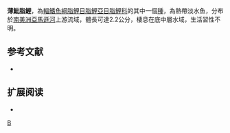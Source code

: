 {{Speciesbox 
| taxon = Hyphessobrycon gracilior
| status = NE
| status_system = IUCN3.1
| authority =  [[Géry|Géry]], 1964
| synonyms = 
}}
'''薄魮脂鯉'''，為[[輻鰭魚綱|輻鰭魚綱]][[脂鯉目|脂鯉目]][[脂鯉亞目|脂鯉亞目]][[脂鯉科|脂鯉科]]的其中一個[[種|種]]，為熱帶淡水魚，分布於[[南美洲|南美洲]][[亞馬遜河|亞馬遜河]]上游流域，體長可達2.2公分，棲息在底中層水域，生活習性不明。

==参考文献==
{{refbegin}}
*{{FishBase_species|genus=Hyphessobrycon|species=gracilior|year=2013|month=12}}
{{refend}}

== 扩展阅读 ==
{{refbegin}}
*{{wikispecies-inline|Hyphessobrycon gracilior|薄魮脂鯉}}
{{refend}}
{{Taxonbar|from=Q5553203}}

[[Category:魮脂鯉屬|B]]


{{魚類小作品}}
